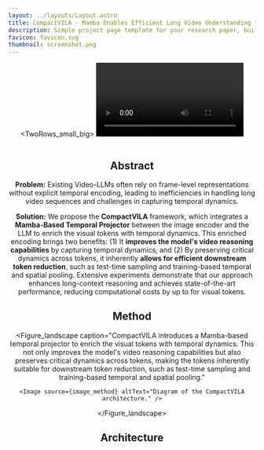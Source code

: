 ```yaml
---
layout: ../layouts/Layout.astro
title: CompactVILA - Mamba Enables Efficient Long Video Understanding for Multimodal LLMs
description: Simple project page template for your research paper, built with Astro and Tailwind CSS
favicon: favicon.svg
thumbnail: screenshot.png
---
```







<Header
  title={frontmatter.title}
  authors={[
    {
      name: "Jindong Jiang",
      url: "https://jindongjiang.me",
      notes: ["1", "2", "†"],
    },
    {
      name: "Xiuyu Li",
      url: "https://xiuyuli.com",
      notes: ["1", "3", "†"],
    },
    {
      name: "Zhijian Liu",
      url: "https://zhijianliu.com",
      notes: ["1"],
    },
    {
      name: "Muyang Li",
      url: "https://lmxyy.me",
      notes: ["1", "4"],
    },
    {
      name: "Guo Chen",
      url: "https://chenguo.netlify.app/",
      notes: ["1", "5"],
    },
    {
      name: "Zhiqi Li",
      url: "https://zhiqi-li.github.io/",
      notes: ["1", "5"],
    },
    {
      name: "De-An Huang",
      url: "https://ai.stanford.edu/~dahuang/",
      notes: ["1"],
    },
    {
      name: "Guilin Liu",
      url: "https://liuguilin1225.github.io/",
      notes: ["1"],
    },
    {
      name: "Zhiding Yu",
      url: "https://chrisding.github.io/",
      notes: ["1"],
    },
    {
      name: "Kurt Keutzer",
      url: "https://people.eecs.berkeley.edu/~keutzer/",
      notes: ["3"],
    },
    {
      name: "Sungjin Ahn",
      url: "https://mlml.kaist.ac.kr/sungjinahn",
      notes: ["6"],
    },
    {
      name: "Jan Kautz",
      url: "https://jankautz.com/",
      notes: ["1"],
    },
    {
      name: "Hongxu Yin",
      url: "https://hongxu-yin.github.io/",
      notes: ["1"],
    },
    {
      name: "Yao Lu",
      url: "https://research.nvidia.com/person/yao-lu-jason",
      notes: ["1"],
    },
    {
      name: "Song Han",
      url: "https://hanlab.mit.edu/songhan",
      notes: ["1", "4"],
    },
    {
      name: "Wonmin Byeon",
      url: "https://wonmin-byeon.github.io/",
      notes: ["1"],
    },
  ]}
  conference=""
  notes={[
    {
      symbol: "1",
      text: "NVIDIA",
    },
    {
      symbol: "2",
      text: "Rutgers University",
    },
    {
      symbol: "3",
      text: "UC Berkeley",
    },
    {
      symbol: "4",
      text: "MIT",
    },
    {
      symbol: "5",
      text: "Nanjing University",
    },
    {
      symbol: "6",
      text: "KAIST",
    },
    {
      symbol: "†",
      text: "Equal contribution",
      newLine: true
    },
  ]}
  links={[
    {
      name: "Paper",
      url: "",
      icon: "ri:file-pdf-2-line",
    },
    {
      name: "Code",
      url: "https://github.com/RomanHauksson/academic-project-astro-template",
      icon: "ri:github-line",
    },
    {
      name: "arXiv",
      url: "",
      icon: "academicons:arxiv",
    },
    {
      name: "Bluesky",
      url: "",
      icon: "ri:bluesky-line"
    }
  ]}
  />

<TwoRows_small_big>
  <Video slot="top" source={video_moonfall} />
  <Figure slot="bottom"
      caption=""
    >
      <Image source={image_single_model_sample} altText="Teaser example" />
  </Figure>
</TwoRows_small_big>

<HighlightedSection>

## Abstract

**Problem:** Existing Video-LLMs often rely on frame-level representations without explicit temporal encoding, leading to inefficiencies in handling long video sequences and challenges in capturing temporal dynamics.

**Solution:** We propose the **CompactVILA** framework, which integrates a **Mamba-Based Temporal Projector** between the image encoder and the LLM to enrich the visual tokens with temporal dynamics. This enriched encoding brings two benefits: (1) It **improves the model's video reasoning capabilities** by capturing temporal dynamics, and (2) By preserving critical dynamics across tokens, it inherently **allows for efficient downstream token reduction**, such as test-time sampling and training-based temporal and spatial pooling. Extensive experiments demonstrate that our approach enhances long-context reasoning and achieves state-of-the-art performance, reducing computational costs by up to <LaTeX inline formula="8\times" /> for visual tokens.

</HighlightedSection>

## Method

<Figure_landscape
    caption="CompactVILA introduces a Mamba-based temporal projector to enrich the visual tokens with temporal dynamics. This not only improves the model's video reasoning capabilities but also preserves critical dynamics across tokens, making the tokens inherently suitable for downstream token reduction, such as test-time sampling and training-based temporal and spatial pooling."
  >
    <Image source={image_method} altText="Diagram of the CompactVILA architecture." />
</Figure_landscape>



## Architecture

<Title text="Token Compression Strategies" size="medium" />

<Figure_landscape
    caption="Temporal average pooling (left), spatial average pooling (middle), and training-free temporal token sampling (right). These methods can be applied individually or in combination."
  >
    <Image source={image_token_compression} altText="Diagram of token compression methods." />
</Figure_landscape>

<Title text="Model Architecture" size="medium" />

<Figure_landscape
    caption="Three key components of CompactVILA: (1) a Mamba-Based Temporal Projector to integrate spatio-temporal information into visual tokens, (2) temporal token compression using both training-free sampling and/or training-based pooling, and (3) spatial token compression to further optimize token efficiency. All compression methods—training-free and training-based, spatial and temporal—are independently applicable."
  >
    <Image source={image_architecture} altText="Diagram of components of the CompactVILA architecture." />
</Figure_landscape>

## Critical Role of the Mamba Module
<div class="mt-4">
  <Figure_landscape widthRatio="60%" caption="CompactVILA (with Mamba module) VS Baseline VILA for longer video inputs. Our Mamba module is critical for enabling robust improvements and efficiency as video length increases, while simply extending video length and applying token compression in baseline VILA yields diminised gains.">
    <Image source={image_compactvila_vs_vila_128f} altText="CompactVILA vs VILA on VideoMME for various video lengths." />
  </Figure_landscape>
</div>

## Mamba Enables Efficient Long Video Understanding

<div class="mt-4">
  <Figure_landscape caption="By compressing tokens before processing them in the LLM, CompactVILA substantially lowers computational overhead, leading to faster inference (left and middle), while providing continuous performance gains on extended video inputs (right).">
    <Image source={image_efficiency} altText="CompactVILA efficiency and effectiveness when applied token compression methods." />
  </Figure_landscape>
</div>

## Comprehensive Evaluation on Video Understanding Tasks

<Title text="Comparison with Existing Video-LLMs" size="medium" />

<Figure caption="Our approach outperforms all existing models while using significantly fewer tokens.">
  <Image source={image_full_results_external} altText="Comparison with Existing Video-LLMs." />
</Figure>

<Title text="Comparison between VILA-Based Models on the Same Token Budget" size="medium" />

<Figure caption="We compare between CompactVILA variants and the baseline VILA model, all trained with identical data and pipelines and use the same 8K token budget, representing the number of visual tokens provided to the LLM during training.">
  <Image source={image_full_results_internal} altText="Comparison between VILA-Based Models on the Same Token Budget." />
</Figure>


## Examples on Long Video Inputs with Token Compression

<Carousel caption="Longer-video inputs + token compression in CompactVILA improves performance while maintaining low computational overhead.">
  <CarouselSlide>
    <TwoRows_small_big>
      <YouTubeVideo slot="top" videoId="KTjeh5QPL0o" />
      <Figure slot="bottom" caption="">
        <Image source={image_compression_1} altText="Examples of how longer-video inputs plus token compression in CompactVILA improves performance." />
      </Figure>
    </TwoRows_small_big>
  </CarouselSlide>
  <CarouselSlide>
    <TwoRows_small_big>
      <YouTubeVideo slot="top" videoId="KIg4rprmO9Y" />
      <Figure slot="bottom" caption="">
        <Image source={image_compression_2} altText="Examples of how longer-video inputs plus token compression in CompactVILA improves performance." />
      </Figure>
    </TwoRows_small_big>
  </CarouselSlide>
  <CarouselSlide>
    <TwoRows_small_big>
      <YouTubeVideo slot="top" videoId="5y5_VyEwZhc" />
      <Figure slot="bottom" caption="">
        <Image source={image_compression_3} altText="Examples of how longer-video inputs plus token compression in CompactVILA improves performance." />
      </Figure>
    </TwoRows_small_big>
  </CarouselSlide>
</Carousel>

## Examples on Various Categories of Visual Reasoning Tasks

<Carousel>
  <CarouselSlide caption="Information Synopsis" captionSize="text-2xl" captionPosition="top">
    <TwoRows_top_2_bottom_1>
      <YouTubeVideo slot="top-left" videoId="tGdL-34L-GE" caption="Top Example" />
      <YouTubeVideo slot="top-right" videoId="uz6rjbw0ZA0" caption="Bottom Example" />
      <Figure slot="bottom" caption="">
        <Image source={image_task_information_synopsis} altText="Examples of the Information Synopsis task." />
      </Figure>
    </TwoRows_top_2_bottom_1>
  </CarouselSlide>
  <CarouselSlide caption="Spatial Perception" captionSize="text-2xl" captionPosition="top">
    <TwoRows_top_2_bottom_1>
      <YouTubeVideo slot="top-left" videoId="yXl0Vrk5ssk" caption="Top Example" />
      <YouTubeVideo slot="top-right" videoId="qK4G2KpmqFU" caption="Bottom Example" />
      <Figure slot="bottom" caption="">
        <Image source={image_task_spatial_perception} altText="Examples of the Spatial Perception task." />
      </Figure>
    </TwoRows_top_2_bottom_1>
  </CarouselSlide>
  <CarouselSlide caption="OCR Problem" captionSize="text-2xl" captionPosition="top">
    <TwoRows_top_2_bottom_1>
      <YouTubeVideo slot="top-left" videoId="mVIXU0x9ocI" caption="Top Example" />
      <YouTubeVideo slot="top-right" videoId="fkJv7LRa6Pc" caption="Bottom Example" />
      <Figure slot="bottom" caption="">
        <Image source={image_task_ocr} altText="Examples of the OCR Problem." />
      </Figure>
    </TwoRows_top_2_bottom_1>
  </CarouselSlide>
  <CarouselSlide caption="Temporal Reasoning" captionSize="text-2xl" captionPosition="top">
    <TwoRows_top_2_bottom_1>
      <YouTubeVideo slot="top-left" videoId="54k2g9ddy4M" caption="Top Example" />
      <YouTubeVideo slot="top-right" videoId="WViSvPFUVd8" caption="Bottom Example" />
      <Figure slot="bottom" caption="">
        <Image source={image_task_temporal_reasoning} altText="Examples of the Temporal Reasoning task." />
      </Figure>
    </TwoRows_top_2_bottom_1>
  </CarouselSlide>
  <CarouselSlide caption="Attribute Perception" captionSize="text-2xl" captionPosition="top">
    <TwoRows_top_2_bottom_1>
      <YouTubeVideo slot="top-left" videoId="ejFVFtJdP3s" caption="Top Example" />
      <YouTubeVideo slot="top-right" videoId="LlajSKnbcGk" caption="Bottom Example" />
      <Figure slot="bottom" caption="">
        <Image source={image_task_attribute_perception} altText="Examples of the Attribute Perception task." />
      </Figure>
    </TwoRows_top_2_bottom_1>
  </CarouselSlide>
</Carousel>

## More Samples and Comparison with State-of-the-Art

<Carousel>
  <CarouselSlide>
    <TwoRows_small_big>
      <YouTubeVideo slot="top" videoId="PV8Bdyn0ezs" />
      <Figure slot="bottom" caption="">
        <Image source={image_openended_4} altText="Comparison with sota on the Open-Ended Problem." />
      </Figure>
    </TwoRows_small_big>
  </CarouselSlide>
  <CarouselSlide>
    <TwoRows_small_big>
      <YouTubeVideo slot="top" videoId="dNn4YFvQLMI" />
      <Figure slot="bottom" caption="">
        <Image source={image_openended_1} altText="Comparison with sota on the Open-Ended Problem." />
      </Figure>
    </TwoRows_small_big>
  </CarouselSlide>
  <CarouselSlide>
    <TwoRows_small_big>
      <YouTubeVideo slot="top" videoId="tj2Yl9h-QJI" />
      <Figure slot="bottom" caption="">
        <Image source={image_openended_2} altText="Comparison with sota on the Open-Ended Problem." />
      </Figure>
    </TwoRows_small_big>
  </CarouselSlide>
  <CarouselSlide>
    <TwoRows_small_big>
      <YouTubeVideo slot="top" videoId="HfpBsdyz5R4" />
      <Figure slot="bottom" caption="">
        <Image source={image_openended_3} altText="Comparison with sota on the Open-Ended Problem." />
      </Figure>
    </TwoRows_small_big>
  </CarouselSlide>
  <CarouselSlide>
    <TwoRows_small_big>
      <YouTubeVideo slot="top" videoId="UIX6f0xMQ2U" />
      <Figure slot="bottom" caption="">
        <Image source={image_videomme_openended_5} altText="Comparison with sota on the Open-Ended Problem." />
      </Figure>
    </TwoRows_small_big>
  </CarouselSlide>
  <CarouselSlide>
    <TwoRows_small_big>
      <YouTubeVideo slot="top" videoId="DfZIv2FKWj4" />
      <Figure slot="bottom" caption="">
        <Image source={image_videomme_openended_1} altText="Comparison with sota on the Open-Ended Problem." />
      </Figure>
    </TwoRows_small_big>
  </CarouselSlide>
  <CarouselSlide>
    <TwoRows_small_big>
      <YouTubeVideo slot="top" videoId="rWp5ZpJAIAE" />
      <Figure slot="bottom" caption="">
        <Image source={image_videomme_openended_2} altText="Comparison with sota on the Open-Ended Problem." />
      </Figure>
    </TwoRows_small_big>
  </CarouselSlide>
  <CarouselSlide>
    <TwoRows_small_big>
      <YouTubeVideo slot="top" videoId="HK13nVxBYxI" />
      <Figure slot="bottom" caption="">
        <Image source={image_videomme_openended_3} altText="Comparison with sota on the Open-Ended Problem." />
      </Figure>
    </TwoRows_small_big>
  </CarouselSlide>
  <CarouselSlide>
    <TwoRows_small_big>
      <YouTubeVideo slot="top" videoId="20gUIdXGuAs" />
      <Figure slot="bottom" caption="">
        <Image source={image_videomme_openended_4} altText="Comparison with sota on the Open-Ended Problem." />
      </Figure>
    </TwoRows_small_big>
  </CarouselSlide>
  <CarouselSlide>
    <TwoRows_small_big>
      <YouTubeVideo slot="top" videoId="-3t1rj8g6yg" />
      <Figure slot="bottom" caption="">
        <Image source={image_videomme_openended_6} altText="Comparison with sota on the Open-Ended Problem." />
      </Figure>
    </TwoRows_small_big>
  </CarouselSlide>
  <CarouselSlide>
    <TwoRows_small_big>
      <YouTubeVideo slot="top" videoId="QdlP8ai8trw" />
      <Figure slot="bottom" caption="">
        <Image source={image_videomme_openended_7} altText="Comparison with sota on the Open-Ended Problem." />
      </Figure>
    </TwoRows_small_big>
  </CarouselSlide>
  <CarouselSlide>
    <TwoRows_small_big>
      <YouTubeVideo slot="top" videoId="Bkheu99K5lY" />
      <Figure slot="bottom" caption="">
        <Image source={image_videomme_openended_8} altText="Comparison with sota on the Open-Ended Problem." />
      </Figure>
    </TwoRows_small_big>
  </CarouselSlide>
</Carousel>
